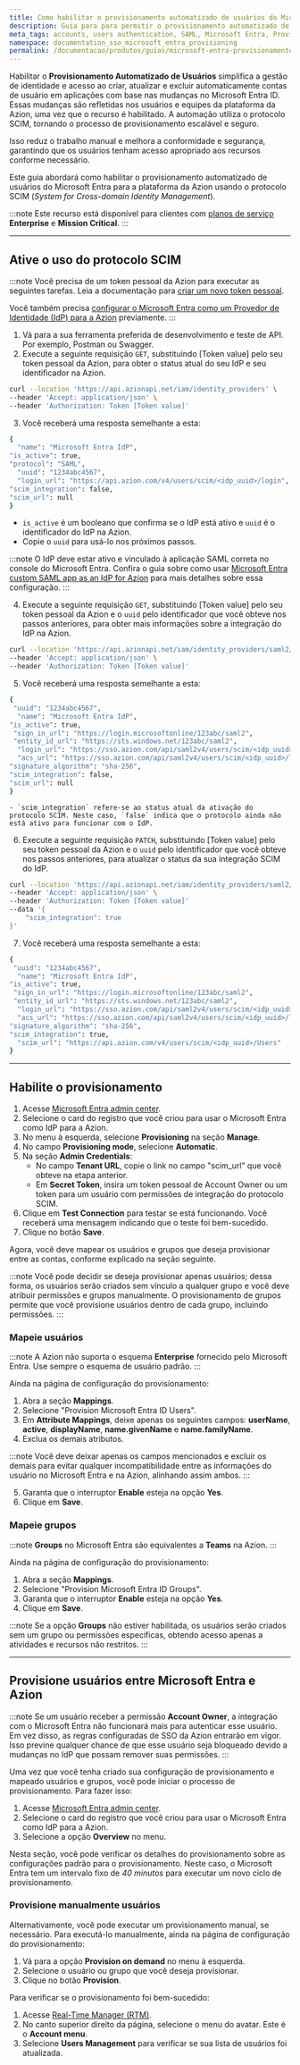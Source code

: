 ```yaml
---
title: Como habilitar o provisionamento automatizado de usuários do Microsoft Entra com SCIM para a Azion
description: Guia para para permitir o provisionamento automatizado de usuários do Microsoft Entra na plataforma da Azion.
meta_tags: accounts, users authentication, SAML, Microsoft Entra, Provisionamento Automatizado de Usuários
namespace: documentation_sso_microsoft_entra_provisioning
permalink: /documentacao/produtos/guias/microsoft-entra-provisionamento-automatizado-de-usuarios/
---
```


Habilitar o **Provisionamento Automatizado de Usuários** simplifica a gestão de identidade e acesso ao criar, atualizar e excluir automaticamente contas de usuário em aplicações com base nas mudanças no Microsoft Entra ID. Essas mudanças são refletidas nos usuários e equipes da plataforma da Azion, uma vez que o recurso é habilitado. A automação utiliza o protocolo SCIM, tornando o processo de provisionamento escalável e seguro.

Isso reduz o trabalho manual e melhora a conformidade e segurança, garantindo que os usuários tenham acesso apropriado aos recursos conforme necessário.

Este guia abordará como habilitar o provisionamento automatizado de usuários do Microsoft Entra para a plataforma da Azion usando o protocolo SCIM (*System for Cross-domain Identity Management*).

:::note
Este recurso está disponível para clientes com [planos de serviço](https://www.azion.com/pt-br/servicos-profissionais/) **Enterprise** e **Mission Critical**.
:::

---

## Ative o uso do protocolo SCIM

:::note
Você precisa de um token pessoal da Azion para executar as seguintes tarefas. Leia a documentação para [criar um novo token pessoal](/pt-br/documentacao/produtos/guias/personal-tokens/).

Você também precisa [configurar o Microsoft Entra como um Provedor de Identidade (IdP) para a Azion](/pt-br/documentacao/produtos/guias/sso-microsoft-entra-saml/) previamente.
:::

1. Vá para a sua ferramenta preferida de desenvolvimento e teste de API. Por exemplo, Postman ou Swagger.
2. Execute a seguinte requisição `GET`, substituindo [Token value] pelo seu token pessoal da Azion, para obter o status atual do seu IdP e seu identificador na Azion.

```bash
curl --location 'https://api.azionapi.net/iam/identity_providers' \
--header 'Accept: application/json' \
--header 'Authorization: Token [Token value]'
```

3. Você receberá uma resposta semelhante a esta:

```bash
{
  "name": "Microsoft Entra IdP",
"is_active": true,
"protocol": "SAML",
  "uuid": "1234abc4567",
  "login_url": "https://api.azion.com/v4/users/scim/<idp_uuid>/login",
"scim_integration": false,
"scim_url": null
}
```

  - `is_active` é um booleano que confirma se o IdP está ativo e `uuid` é o identificador do IdP na Azion.
  - Copie o `uuid` para usá-lo nos próximos passos.

:::note 
O IdP deve estar ativo e vinculado à aplicação SAML correta no console do Microsoft Entra. Confira o guia sobre como usar [Microsoft Entra custom SAML app as an IdP for Azion](/pt-br/documentacao/produtos/guias/sso-microsoft-entra-saml/) para mais detalhes sobre essa configuração.
:::

4. Execute a seguinte requisição `GET`, substituindo [Token value] pelo seu token pessoal da Azion e o `uuid` pelo identificador que você obteve nos passos anteriores, para obter mais informações sobre a integração do IdP na Azion.

```bash
curl --location 'https://api.azionapi.net/iam/identity_providers/saml2/<uuid>' \
--header 'Accept: application/json' \
--header 'Authorization: Token [Token value]'
```

5. Você receberá uma resposta semelhante a esta:

```bash
{
 "uuid": "1234abc4567",
  "name": "Microsoft Entra IdP",
"is_active": true,
 "sign_in_url": "https://login.microsoftonline/123abc/saml2",
 "entity_id_url": "https://sts.windows.net/123abc/saml2",
  "login_url": "https://sso.azion.com/api/saml2v4/users/scim/<idp_uuid>/login",
  "acs_url": "https://sso.azion.com/api/saml2v4/users/scim/<idp_uuid>/login",
"signature_algorithm": "sha-256",
"scim_integration": false,
"scim_url": null
}
```

    - `scim_integration` refere-se ao status atual da ativação do protocolo SCIM. Neste caso, `false` indica que o protocolo ainda não está ativo para funcionar com o IdP.

6. Execute a seguinte requisição `PATCH`, substituindo [Token value] pelo seu token pessoal da Azion e o `uuid` pelo identificador que você obteve nos passos anteriores, para atualizar o status da sua integração SCIM do IdP.

```bash
curl --location 'https://api.azionapi.net/iam/identity_providers/saml2/<uuid>' \
--header 'Accept: application/json' \
--header 'Authorization: Token [Token value]'
--data '{
    "scim_integration": true
}'
```

7. Você receberá uma resposta semelhante a esta:

```bash
{
 "uuid": "1234abc4567",
  "name": "Microsoft Entra IdP",
"is_active": true,
 "sign_in_url": "https://login.microsoftonline/123abc/saml2",
 "entity_id_url": "https://sts.windows.net/123abc/saml2",
  "login_url": "https://sso.azion.com/api/saml2v4/users/scim/<idp_uuid>/login",
  "acs_url": "https://sso.azion.com/api/saml2v4/users/scim/<idp_uuid>/login",
"signature_algorithm": "sha-256",
"scim_integration": true,
  "scim_url": "https://api.azion.com/v4/users/scim/<idp_uuid>/Users"
}
```

---

## Habilite o provisionamento 

1. Acesse [Microsoft Entra admin center](https://entra.microsoft.com/).
2. Selecione o card do registro que você criou para usar o Microsoft Entra como IdP para a Azion.
3. No menu à esquerda, selecione **Provisioning** na seção **Manage**.
4. No campo **Provisioning mode**, selecione **Automatic**.
5. Na seção **Admin Credentials**:
    - No campo **Tenant URL**, copie o link no campo "scim_url" que você obteve na etapa anterior.
    - Em **Secret Token**, insira um token pessoal de Account Owner ou um token para um usuário com permissões de integração do protocolo SCIM.
6. Clique em **Test Connection** para testar se está funcionando. Você receberá uma mensagem indicando que o teste foi bem-sucedido.
7. Clique no botão **Save**.

Agora, você deve mapear os usuários e grupos que deseja provisionar entre as contas, conforme explicado na seção seguinte.

:::note
Você pode decidir se deseja provisionar apenas usuários; dessa forma, os usuários serão criados sem vínculo a qualquer grupo e você deve atribuir permissões e grupos manualmente. O provisionamento de grupos permite que você provisione usuários dentro de cada grupo, incluindo permissões.
:::

### Mapeie usuários

:::note
A Azion não suporta o esquema **Enterprise** fornecido pelo Microsoft Entra. Use sempre o esquema de usuário padrão.
:::

Ainda na página de configuração do provisionamento:

1. Abra a seção **Mappings**.
2. Selecione "Provision Microsoft Entra ID Users".
3. Em **Attribute Mappings**, deixe apenas os seguintes campos: **userName**, **active**, **displayName**, **name.givenName** e **name.familyName**.
4. Exclua os demais atributos.

:::note
Você deve deixar apenas os campos mencionados e excluir os demais para evitar qualquer incompatibilidade entre as informações do usuário no Microsoft Entra e na Azion, alinhando assim ambos.
:::

5. Garanta que o interruptor **Enable** esteja na opção **Yes**.
6. Clique em **Save**.

### Mapeie grupos

:::note
**Groups** no Microsoft Entra são equivalentes a **Teams** na Azion.
:::

Ainda na página de configuração do provisionamento:

1. Abra a seção **Mappings**.
2. Selecione "Provision Microsoft Entra ID Groups".
3. Garanta que o interruptor **Enable** esteja na opção **Yes**.
4. Clique em **Save**.

:::note
Se a opção **Groups** não estiver habilitada, os usuários serão criados sem um grupo ou permissões específicas, obtendo acesso apenas a atividades e recursos não restritos.
:::

---

## Provisione usuários entre Microsoft Entra e Azion

:::note
​​Se um usuário receber a permissão **Account Owner**, a integração com o Microsoft Entra não funcionará mais para autenticar esse usuário. Em vez disso, as regras configuradas de SSO da Azion entrarão em vigor. Isso previne qualquer chance de que esse usuário seja bloqueado devido a mudanças no IdP que possam remover suas permissões.
:::

Uma vez que você tenha criado sua configuração de provisionamento e mapeado usuários e grupos, você pode iniciar o processo de provisionamento. Para fazer isso:

1. Acesse [Microsoft Entra admin center](https://entra.microsoft.com/).
2. Selecione o card do registro que você criou para usar o Microsoft Entra como IdP para a Azion.
3. Selecione a opção **Overview** no menu.

Nesta seção, você pode verificar os detalhes do provisionamento sobre as configurações padrão para o provisionamento. Neste caso, o Microsoft Entra tem um intervalo fixo de *40 minutos* para executar um novo ciclo de provisionamento.

### Provisione manualmente usuários

Alternativamente, você pode executar um provisionamento manual, se necessário. Para executá-lo manualmente, ainda na página de configuração do provisionamento:

1. Vá para a opção **Provision on demand** no menu à esquerda.
2. Selecione o usuário ou grupo que você deseja provisionar.
3. Clique no botão **Provision**.

Para verificar se o provisionamento foi bem-sucedido:

1. Acesse [Real-Time Manager (RTM)](https://manager.azion.com/).
2. No canto superior direito da página, selecione o menu do avatar. Este é o **Account menu**.
3. Selecione **Users Management** para verificar se sua lista de usuários foi atualizada.